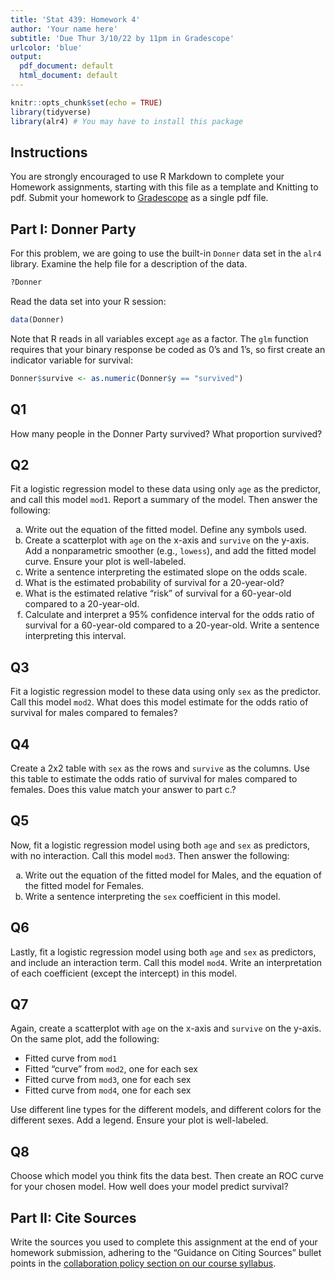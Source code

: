 ```yaml
---
title: 'Stat 439: Homework 4'
author: 'Your name here'
subtitle: 'Due Thur 3/10/22 by 11pm in Gradescope'
urlcolor: 'blue'
output:
  pdf_document: default
  html_document: default
---
```


```r
knitr::opts_chunk$set(echo = TRUE)
library(tidyverse)
library(alr4) # You may have to install this package
```
## Instructions

You are strongly encouraged to use R Markdown to complete your Homework assignments, starting with this file as a template and Knitting to pdf. Submit your homework to [Gradescope](https://www.gradescope.com/) as a single pdf file.

## Part I: Donner Party

For this problem, we are going to use the built-in `Donner`
data set in the `alr4` library. Examine the help file for a
description of the data.
```r
?Donner
```
Read the data set into your R session:
```r
data(Donner)
```
Note that R reads in all variables except `age` as a factor.
The `glm` function requires that your binary response be coded
as 0's and 1's, so first create an indicator variable for survival:
```r
Donner$survive <- as.numeric(Donner$y == "survived")
```

## Q1
How many people in the Donner Party survived? What proportion survived?

## Q2
Fit a logistic regression model to these data using only `age` as the predictor,
and call this model `mod1`.
Report a summary of the model. Then answer the following:

a. Write out the equation of the fitted model. Define any symbols used.
b. Create a scatterplot with `age` on the x-axis and `survive` on the y-axis.
Add a nonparametric smoother (e.g., `lowess`), and add the fitted model curve.
Ensure your plot is well-labeled.
c. Write a sentence interpreting the estimated slope on the odds scale.
d. What is the estimated probability of survival for a 20-year-old?
e. What is the estimated relative "risk" of survival for a 60-year-old
compared to a 20-year-old.
f. Calculate and interpret a 95% confidence interval for the odds ratio
of survival for a 60-year-old compared to a 20-year-old.
Write a sentence interpreting this interval.

## Q3
Fit a logistic regression model to these data using only `sex` as the predictor.
Call this model `mod2`. What does this model estimate for the odds ratio
of survival for males compared to females?

## Q4
Create a 2x2 table with `sex` as the rows and `survive` as the columns.
Use this table to estimate the odds ratio of survival for males compared to females.
Does this value match your answer to part c.?

## Q5
Now, fit a logistic regression model using both `age` and `sex` as predictors,
with no interaction. Call this model `mod3`. Then answer the following:

a. Write out the equation of the fitted model for Males, and the equation
of the fitted model for Females.
b. Write a sentence interpreting the `sex` coefficient in this model.

## Q6
Lastly, fit a logistic regression model using both `age` and `sex` as predictors,
and include an interaction term. Call this model `mod4`.
Write an interpretation of each coefficient (except the intercept) in this model.

## Q7
Again, create a scatterplot with `age` on the x-axis and `survive` on the y-axis.
On the same plot, add the following:

- Fitted curve from `mod1`
- Fitted "curve" from `mod2`, one for each sex
- Fitted curve from `mod3`, one for each sex
- Fitted curve from `mod4`, one for each sex

Use different line types for the different models, and different colors
for the different sexes. Add a legend. Ensure your plot is well-labeled.

## Q8
Choose which model you think fits the data best. Then create an ROC curve
for your chosen model. How well does your model predict survival?



## Part II: Cite Sources

Write the sources you used to complete this assignment at the end of your homework submission, adhering to the "Guidance on Citing Sources" bullet points in the [collaboration policy section on our course syllabus](https://staceyhancock.github.io/stat439/index.html#Policy_on_collaboration_and_academic_misconduct).


